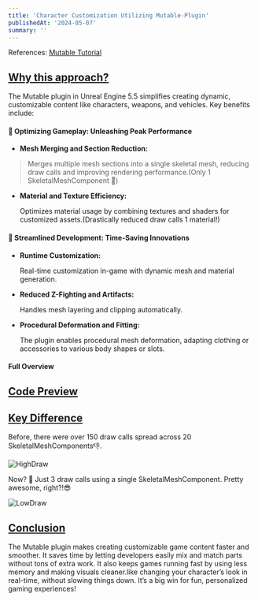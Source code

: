```yaml
---
title: 'Character Customization Utilizing Mutable-Plugin'
publishedAt: '2024-05-07'
summary: ''
---
```


References: [Mutable Tutorial](https://dev.epicgames.com/community/learning/tutorials/yjw9/unreal-engine-mutable-tutorials)



## <u>Why  this approach?</u>
The Mutable plugin in Unreal Engine 5.5 simplifies creating dynamic, customizable content like characters, weapons, and vehicles. Key benefits include:


#### 🚀 Optimizing Gameplay: Unleashing Peak Performance
* **Mesh Merging and Section Reduction:**

>    Merges multiple mesh sections into a single skeletal mesh, reducing draw calls and improving rendering performance.(Only 1 SkeletalMeshComponent 🤯)

* **Material and Texture Efficiency:** 

    Optimizes material usage by combining textures and shaders for customized assets.(Drastically reduced draw calls 1 material!)



#### 💸 Streamlined Development: Time-Saving Innovations

* **Runtime Customization:**

    Real-time customization in-game with dynamic mesh and material generation.

* **Reduced Z-Fighting and Artifacts:**

    Handles mesh layering and clipping automatically.

* **Procedural Deformation and Fitting:**

    The plugin enables procedural mesh deformation, adapting clothing or accessories to various body shapes or slots.



#### Full Overview 

## <u>Code Preview</u>
<Youtube id="bw_Q6oqhvbw" />

## <u>Key Difference</u>
Before, there were over 150 draw calls spread across 20 SkeletalMeshComponents👎.

![HighDraw](/images/HighDraw.png)

Now? 👀 Just 3 draw calls using a single SkeletalMeshComponent. Pretty awesome, right?!😎  

![LowDraw](/images/LowDraw.png)

## <u>Conclusion</u>

The Mutable plugin makes creating customizable game content faster and smoother. It saves time by letting developers easily mix and match parts without tons of extra work. It also keeps games running fast by using less memory and making visuals cleaner.like changing your character’s look in real-time, without slowing things down. It’s a big win for fun, personalized gaming experiences!
